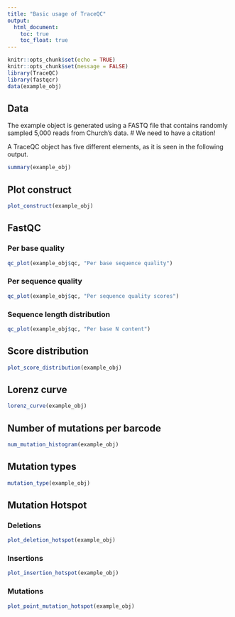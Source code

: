 ```yaml
---
title: "Basic usage of TraceQC"
output: 
  html_document:
    toc: true
    toc_float: true
---
```



```r
knitr::opts_chunk$set(echo = TRUE)
knitr::opts_chunk$set(message = FALSE)
library(TraceQC)
library(fastqcr)
data(example_obj)
``` 

## Data

The example object is generated using a FASTQ file that contains randomly sampled 5,000 reads from Church's data. # We need to have a citation!

A TraceQC object has five different elements, as it is seen in the following output.

```r
summary(example_obj)
```


## Plot construct
```r
plot_construct(example_obj)
```

## FastQC {.tabset}

### Per base quality
``` r
qc_plot(example_obj$qc, "Per base sequence quality")
```

### Per sequence quality
``` r
qc_plot(example_obj$qc, "Per sequence quality scores")
```

### Sequence length distribution
``` r
qc_plot(example_obj$qc, "Per base N content")
```

## Score distribution
``` r
plot_score_distribution(example_obj)
```

## Lorenz curve
``` r
lorenz_curve(example_obj)
```


## Number of mutations per barcode
``` r
num_mutation_histogram(example_obj)
```

## Mutation types
``` r
mutation_type(example_obj)
```

## Mutation Hotspot {.tabset}

### Deletions
``` r
plot_deletion_hotspot(example_obj)
```

### Insertions
``` r
plot_insertion_hotspot(example_obj)
```

### Mutations
``` r
plot_point_mutation_hotspot(example_obj)
```
